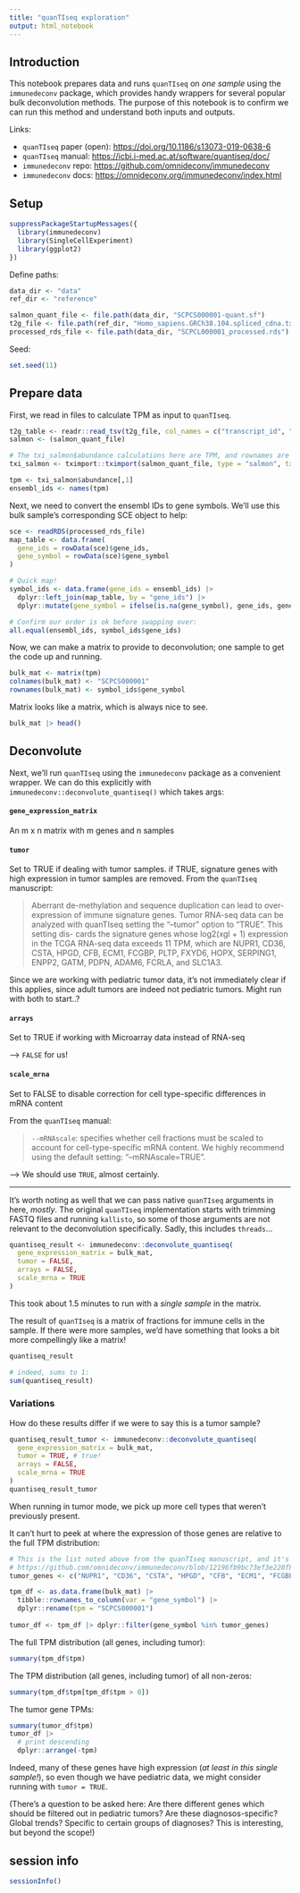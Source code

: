 ```yaml
---
title: "quanTIseq exploration"
output: html_notebook
---
```


## Introduction

This notebook prepares data and runs `quanTIseq` on _one sample_ using the `immunedeconv` package, which provides handy wrappers for several popular bulk deconvolution methods.
The purpose of this notebook is to confirm we can run this method and understand both inputs and outputs.

Links:

- `quanTIseq` paper (open): <https://doi.org/10.1186/s13073-019-0638-6>
- `quanTIseq` manual: <https://icbi.i-med.ac.at/software/quantiseq/doc/>
- `immunedeconv` repo: <https://github.com/omnideconv/immunedeconv>
- `immunedeconv` docs: <https://omnideconv.org/immunedeconv/index.html>

## Setup

```r
suppressPackageStartupMessages({
  library(immunedeconv)
  library(SingleCellExperiment)
  library(ggplot2)
})

```

Define paths:

```r
data_dir <- "data"
ref_dir <- "reference"

salmon_quant_file <- file.path(data_dir, "SCPCS000001-quant.sf")
t2g_file <- file.path(ref_dir, "Homo_sapiens.GRCh38.104.spliced_cdna.tx2gene.tsv")
processed_rds_file <- file.path(data_dir, "SCPCL000001_processed.rds") # needed for gene id -> symbol
```

Seed:

```r
set.seed(11)
```

## Prepare data 

First, we read in files to calculate TPM as input to `quanTIseq`.

```r
t2g_table <- readr::read_tsv(t2g_file, col_names = c("transcript_id", "gene_id"))
salmon <- (salmon_quant_file)

# The txi_salmon$abundance calculations here are TPM, and rownames are ensembl IDs
txi_salmon <- tximport::tximport(salmon_quant_file, type = "salmon", tx2gene = t2g_table)

tpm <- txi_salmon$abundance[,1]
ensembl_ids <- names(tpm)
```

Next, we need to convert the ensembl IDs to gene symbols. 
We'll use this bulk sample's corresponding SCE object to help:
```r
sce <- readRDS(processed_rds_file)
map_table <- data.frame(
  gene_ids = rowData(sce)$gene_ids, 
  gene_symbol = rowData(sce)$gene_symbol
)

# Quick map!
symbol_ids <- data.frame(gene_ids = ensembl_ids) |>
  dplyr::left_join(map_table, by = "gene_ids") |>
  dplyr::mutate(gene_symbol = ifelse(is.na(gene_symbol), gene_ids, gene_symbol))
```

```r
# Confirm our order is ok before swapping over:
all.equal(ensembl_ids, symbol_ids$gene_ids)
```

Now, we can make a matrix to provide to deconvolution; one sample to get the code up and running. 

```r
bulk_mat <- matrix(tpm)
colnames(bulk_mat) <- "SCPCS000001"
rownames(bulk_mat) <- symbol_ids$gene_symbol
```

Matrix looks like a matrix, which is always nice to see. 
```r
bulk_mat |> head()
```

## Deconvolute
Next, we'll run `quanTIseq` using the `immunedeconv` package as a convenient wrapper. 
We can do this explicitly with `immunedeconv::deconvolute_quantiseq()` which takes args:

#### `gene_expression_matrix`

An m x n matrix with m genes and n samples

#### `tumor`

Set to TRUE if dealing with tumor samples. if TRUE, signature genes with high expression in tumor samples are removed. 
From the `quanTIseq` manuscript:


> Aberrant de-methylation and sequence duplication can lead to over-expression of immune signature genes.
Tumor RNA-seq data can be analyzed with quanTIseq setting the “--tumor” option to “TRUE”. This setting dis-
cards the signature genes whose log2(xgl + 1) expression in the TCGA RNA-seq data exceeds 11 TPM, which are NUPR1, CD36, CSTA, HPGD, CFB, ECM1, FCGBP, PLTP, FXYD6, HOPX, SERPING1, ENPP2, GATM, PDPN, ADAM6, FCRLA, and SLC1A3.

Since we are working with pediatric tumor data, it's not immediately clear if this applies, since adult tumors are indeed not pediatric tumors. Might run with both to start..?

#### `arrays`

Set to TRUE if working with Microarray data instead of RNA-seq

--> `FALSE` for us!

#### `scale_mrna`

Set to FALSE to disable correction for cell type-specific differences in mRNA content

From the `quanTIseq` manual:

> `--mRNAscale`: specifies whether cell fractions must be scaled to account for cell-type-specific mRNA content. We highly recommend using the default setting: "--mRNAscale=TRUE".

--> We should use `TRUE`, almost certainly.

---

It's worth noting as well that we can pass native `quanTIseq` arguments in here, _mostly_.
The original `quanTIseq` implementation starts with trimming FASTQ files and running `kallisto`, so some of those arguments are not relevant to the deconvolution specifically.
Sadly, this includes `threads`... 

```r
quantiseq_result <- immunedeconv::deconvolute_quantiseq(
  gene_expression_matrix = bulk_mat, 
  tumor = FALSE, 
  arrays = FALSE, 
  scale_mrna = TRUE
)
```
This took about 1.5 minutes to run with a _single sample_ in the matrix.

The result of `quanTIseq` is a matrix of fractions for immune cells in the sample.
If there were more samples, we'd have something that looks a bit more compellingly like a matrix!

```r
quantiseq_result

# indeed, sums to 1:
sum(quantiseq_result)
```

### Variations

How do these results differ if we were to say this is a tumor sample?

```r
quantiseq_result_tumor <- immunedeconv::deconvolute_quantiseq(
  gene_expression_matrix = bulk_mat, 
  tumor = TRUE, # true! 
  arrays = FALSE, 
  scale_mrna = TRUE
)
quantiseq_result_tumor
```

When running in tumor mode, we pick up more cell types that weren't previously present.

It can't hurt to peek at where the expression of those genes are relative to the full TPM distribution:

```r
# This is the list noted above from the quanTIseq manuscript, and it's also confirmed here:
# https://github.com/omnideconv/immunedeconv/blob/12196fb9bc73ef3e220f814a1b3824c289633d4d/inst/extdata/quantiseq/TIL10_TCGA_aberrant_immune_genes.txt#L14
tumor_genes <- c("NUPR1", "CD36", "CSTA", "HPGD", "CFB", "ECM1", "FCGBP", "PLTP", "FXYD6", "HOPX", "SERPING1", "ENPP2", "GATM", "PDPN", "ADAM6", "FCRLA", "SLC1A3")
```

```r
tpm_df <- as.data.frame(bulk_mat) |>
  tibble::rownames_to_column(var = "gene_symbol") |>
  dplyr::rename(tpm = "SCPCS000001")
  
tumor_df <- tpm_df |> dplyr::filter(gene_symbol %in% tumor_genes)
```


The full TPM distribution (all genes, including tumor):
```r
summary(tpm_df$tpm)
```

The TPM distribution (all genes, including tumor) of all non-zeros:
```r
summary(tpm_df$tpm[tpm_df$tpm > 0])
```

The tumor gene TPMs:
```r
summary(tumor_df$tpm)
tumor_df |>
  # print descending
  dplyr::arrange(-tpm) 
```

Indeed, many of these genes have high expression (_at least in this single sample!_), so even though we have pediatric data, we might consider running with `tumor = TRUE`.

(There's a question to be asked here: Are there different genes which should be filtered out in pediatric tumors? Are these diagnosos-specific? Global trends? Specific to certain groups of diagnoses? This is interesting, but beyond the scope!)

## session info

```r
sessionInfo()
```
